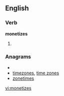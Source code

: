
==English==

===Verb===
'''monetizes'''

# {{third-person singular of|[[monetize]]}}

===Anagrams===
* {{alphagram|eeimnostz}}
* [[timezones#English|timezones]], [[time zones#English|time zones]]
* [[zonetimes#English|zonetimes]]

[[vi:monetizes]]